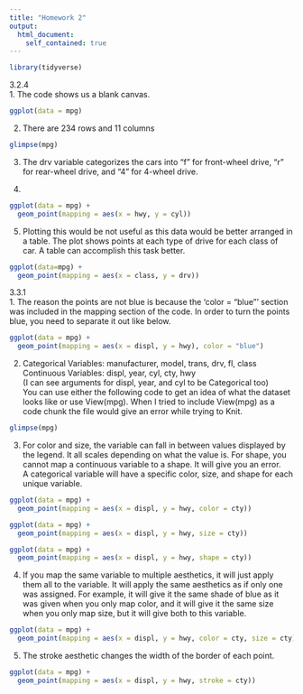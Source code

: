 ```yaml
---
title: "Homework 2"
output:
  html_document:
    self_contained: true
---
```


```r
library(tidyverse)
```

3.2.4  
1. The code shows us a blank canvas.
```r
ggplot(data = mpg)
```

2. There are 234 rows and 11 columns
```r
glimpse(mpg)
```

3. The drv variable categorizes the cars into "f" for front-wheel drive, "r" for rear-wheel drive, and "4" for 4-wheel drive.  


4.
```r
ggplot(data = mpg) +
  geom_point(mapping = aes(x = hwy, y = cyl))
```
5. Plotting this would be not useful as this data would be better arranged in a table. The plot shows points at each type of drive for each class of car. A table can accomplish this task better.
```r
ggplot(data=mpg) +
  geom_point(mapping = aes(x = class, y = drv))
```

3.3.1  
1. The reason the points are not blue is because the 'color = "blue"' section was included in the mapping section of the code. In order to turn the points blue, you need to separate it out like below.
```r
ggplot(data = mpg) + 
  geom_point(mapping = aes(x = displ, y = hwy), color = "blue")
```

2. Categorical Variables: manufacturer, model, trans, drv, fl, class  
Continuous Variables: displ, year, cyl, cty, hwy  
(I can see arguments for displ, year, and cyl to be Categorical too)  
You can use either the following code to get an idea of what the dataset looks like or use View(mpg). When I tried to include View(mpg) as a code chunk the file would give an error while trying to Knit.
```r
glimpse(mpg)
```

3. For color and size, the variable can fall in between values displayed by the legend. It all scales depending on what the value is. For shape, you cannot map a continuous variable to a shape. It will give you an error.  
A categorical variable will have a specific color, size, and shape for each unique variable.
```r
ggplot(data = mpg) +
  geom_point(mapping = aes(x = displ, y = hwy, color = cty))
```
```r
ggplot(data = mpg) +
  geom_point(mapping = aes(x = displ, y = hwy, size = cty))
```
```r
ggplot(data = mpg) +
  geom_point(mapping = aes(x = displ, y = hwy, shape = cty))
```

4. If you map the same variable to multiple aesthetics, it will just apply them all to the variable. It will apply the same aesthetics as if only one was assigned. For example, it will give it the same shade of blue as it was given when you only map color, and it will give it the same size when you only map size, but it will give both to this variable.
```r
ggplot(data = mpg) +
  geom_point(mapping = aes(x = displ, y = hwy, color = cty, size = cty))
```

5. The stroke aesthetic changes the width of the border of each point.
```r
ggplot(data = mpg) +
  geom_point(mapping = aes(x = displ, y = hwy, stroke = cty))
```
